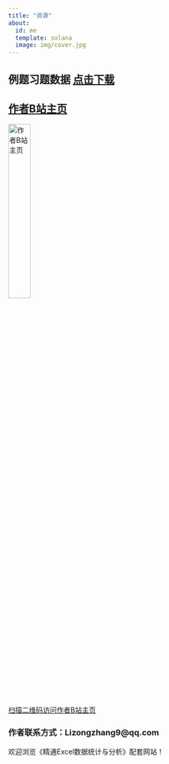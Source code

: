 ```yaml
---
title: "资源"
about:
  id: me
  template: solana
  image: img/cover.jpg
---
```


::: {#me}
## 例题习题数据 [点击下载]()

## [作者B站主页](https://space.bilibili.com/590872906)

<a href="https://space.bilibili.com/590872906" target="_blank"> <img src="bili_up.JPG" alt="作者B站主页" style="width: 30%;"/> <br> 扫描二维码访问作者B站主页</a>

### 作者联系方式：Lizongzhang9\@qq.com
:::

欢迎浏览《精通Excel数据统计与分析》配套网站！

